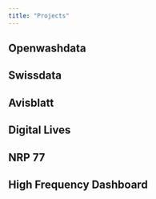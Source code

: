 ```yaml
---
title: "Projects"
---
```



## Openwashdata


## Swissdata



## Avisblatt



## Digital Lives



## NRP 77


## High Frequency Dashboard